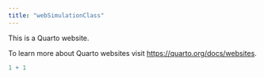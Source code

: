```yaml
---
title: "webSimulationClass"
---
```


This is a Quarto website.

To learn more about Quarto websites visit <https://quarto.org/docs/websites>.

```r
1 + 1
```
